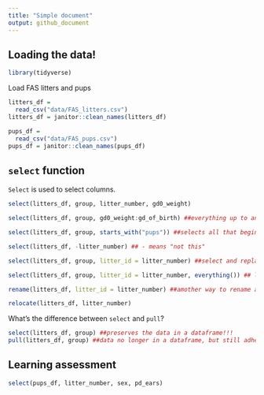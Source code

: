 ```yaml
---
title: "Simple document"
output: github_document
---
```


## Loading the data!

```r
library(tidyverse)
```

Load FAS litters and pups

```r
litters_df = 
  read_csv("data/FAS_litters.csv")
litters_df = janitor::clean_names(litters_df)

pups_df = 
  read_csv("data/FAS_pups.csv")
pups_df = janitor::clean_names(pups_df)
```

## `select` function

`Select` is used to select columns.

```r
select(litters_df, group, litter_number, gd0_weight)

select(litters_df, group, gd0_weight:gd_of_birth) ##everything up to and including these columns

select(litters_df, group, starts_with("pups")) ##selects all that begin with pups! also have ends with and contains.

select(litters_df, -litter_number) ## - means "not this"

select(litters_df, group, litter_id = litter_number) ##select and replace the name of a column

select(litters_df, group, litter_id = litter_number, everything()) ## lets you keep all the columns, good for reordering the columns 

rename(litters_df, litter_id = litter_number) ##amother way to rename a column and keep all the others

relocate(litters_df, litter_number)

```

What's the difference between `select` and `pull`?

```r
select(litters_df, group) ##preserves the data in a dataframe!!!
pull(litters_df, group) ##data no longer in a dataframe, but still adheres to tidyverse logic
```

## Learning assessment 

```r
select(pups_df, litter_number, sex, pd_ears)
```

